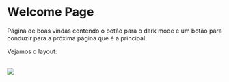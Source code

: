 
<Meta title="Pages/Welcome Page" />

# Welcome Page

Página de boas vindas contendo o botão para o dark mode e um botão para conduzir para a próxima página que é a principal.

Vejamos o layout:

<br />

<img src="https://i.ibb.co/6mm1LN3/welcome.png" />
